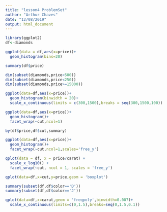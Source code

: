 ```yaml
---
title: "lesson4 ProblemSet"
author: "Arthur Chaves"
date: "12/08/2019"
output: html_document
---
```


```r
library(ggplot2)
df<-diamonds
```

```r
ggplot(data = df,aes(x=price))+
  geom_histogram(bins=20)
```

```r
summary(df$price)
```

```r
dim(subset(diamonds,price<500))
dim(subset(diamonds,price<250))
dim(subset(diamonds,price>=15000))
```

```r
ggplot(data=df,aes(x=price))+
  geom_histogram(binwidth = 20)+
  scale_x_continuous(limits = c(300,1500),breaks = seq(300,1500,100))
```

```r
ggplot(data=df,aes(x=price))+
  geom_histogram()+
  facet_wrap(~cut,ncol=1)
```

```r
by(df$price,df$cut,summary)
```

```r
ggplot(data=df,aes(x=price))+
  geom_histogram()+
  facet_wrap(~cut,ncol=1,scales='free_y')
```

```r
qplot(data = df, x = price/carat) +
  scale_x_log10() +
  facet_wrap(~cut, ncol = 1, scales = 'free_y')
```

```r
qplot(data=df,x=cut,y=price,geom = 'boxplot')
```

```r
summary(subset(df,df$color=='D'))
summary(subset(df,df$color=='J'))
```

```r
qplot(data=df,x=carat,geom = 'freqpoly',binwidth=0.007)+
  scale_x_continuous(limits=c(0,1.5),breaks=seq(0,1.5,0.1))
```

